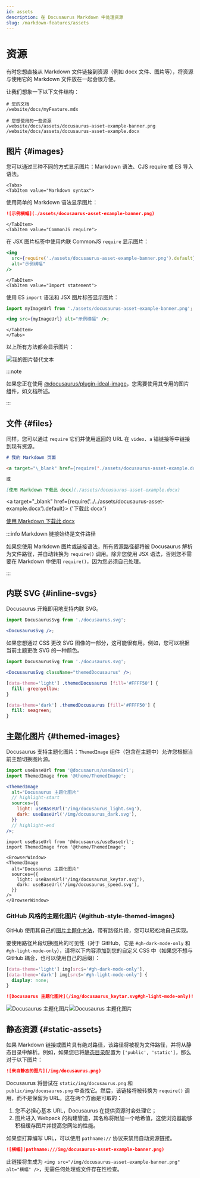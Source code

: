 ```yaml
---
id: assets
description: 在 Docusaurus Markdown 中处理资源
slug: /markdown-features/assets
---
```


# 资源


有时您想直接从 Markdown 文件链接到资源（例如 docx 文件、图片等），将资源与使用它的 Markdown 文件放在一起会很方便。

让我们想象一下以下文件结构：

```
# 您的文档
/website/docs/myFeature.mdx

# 您想使用的一些资源
/website/docs/assets/docusaurus-asset-example-banner.png
/website/docs/assets/docusaurus-asset-example.docx
```

## 图片 {#images}

您可以通过三种不同的方式显示图片：Markdown 语法、CJS require 或 ES 导入语法。

```mdx-code-block
<Tabs>
<TabItem value="Markdown syntax">
```

使用简单的 Markdown 语法显示图片：

```md
![示例横幅](./assets/docusaurus-asset-example-banner.png)
```

```mdx-code-block
</TabItem>
<TabItem value="CommonJS require">
```

在 JSX 图片标签中使用内联 CommonJS `require` 显示图片：

```jsx
<img
  src={require('./assets/docusaurus-asset-example-banner.png').default}
  alt="示例横幅"
/>
```

```mdx-code-block
</TabItem>
<TabItem value="Import statement">
```

使用 ES `import` 语法和 JSX 图片标签显示图片：

```jsx
import myImageUrl from './assets/docusaurus-asset-example-banner.png';

<img src={myImageUrl} alt="示例横幅" />;
```

```mdx-code-block
</TabItem>
</Tabs>
```

以上所有方法都会显示图片：

<BrowserWindow>

![我的图片替代文本](../../assets/docusaurus-asset-example-banner.png)

</BrowserWindow>

:::note

如果您正在使用 [@docusaurus/plugin-ideal-image](../../api/plugins/plugin-ideal-image.mdx)，您需要使用其专用的图片组件，如文档所述。

:::

## 文件 {#files}

同样，您可以通过 `require` 它们并使用返回的 URL 在 `video`、`a` 锚链接等中链接到现有资源。

```md
# 我的 Markdown 页面

<a target="\_blank" href={require('./assets/docusaurus-asset-example.docx').default}> 下载此 docx </a>

或

[使用 Markdown 下载此 docx](./assets/docusaurus-asset-example.docx)
```

<BrowserWindow>

<a
  target="_blank"
  href={require('../../assets/docusaurus-asset-example.docx').default}>
  {'下载此 docx'}
</a>

[使用 Markdown 下载此 docx](../../assets/docusaurus-asset-example.docx)

</BrowserWindow>

:::info Markdown 链接始终是文件路径

如果您使用 Markdown 图片或链接语法，所有资源路径都将被 Docusaurus 解析为文件路径，并自动转换为 `require()` 调用。除非您使用 JSX 语法，否则您不需要在 Markdown 中使用 `require()`，因为您必须自己处理。

:::

## 内联 SVG {#inline-svgs}

Docusaurus 开箱即用地支持内联 SVG。

```jsx
import DocusaurusSvg from './docusaurus.svg';

<DocusaurusSvg />;
```

<BrowserWindow>


<DocusaurusSvg />

</BrowserWindow>

如果您想通过 CSS 更改 SVG 图像的一部分，这可能很有用。例如，您可以根据当前主题更改 SVG 的一种颜色。

```jsx
import DocusaurusSvg from './docusaurus.svg';

<DocusaurusSvg className="themedDocusaurus" />;
```

```css
[data-theme='light'] .themedDocusaurus [fill='#FFFF50'] {
  fill: greenyellow;
}

[data-theme='dark'] .themedDocusaurus [fill='#FFFF50'] {
  fill: seagreen;
}
```

<BrowserWindow>
  <DocusaurusSvg className="themedDocusaurus" />
</BrowserWindow>

## 主题化图片 {#themed-images}

Docusaurus 支持主题化图片：`ThemedImage` 组件（包含在主题中）允许您根据当前主题切换图片源。

```jsx
import useBaseUrl from '@docusaurus/useBaseUrl';
import ThemedImage from '@theme/ThemedImage';

<ThemedImage
  alt="Docusaurus 主题化图片"
  // highlight-start
  sources={{
    light: useBaseUrl('/img/docusaurus_light.svg'),
    dark: useBaseUrl('/img/docusaurus_dark.svg'),
  }}
  // highlight-end
/>;
```

```mdx-code-block
import useBaseUrl from '@docusaurus/useBaseUrl';
import ThemedImage from '@theme/ThemedImage';

<BrowserWindow>
<ThemedImage
  alt="Docusaurus 主题化图片"
  sources={{
    light: useBaseUrl('/img/docusaurus_keytar.svg'),
    dark: useBaseUrl('/img/docusaurus_speed.svg'),
  }}
/>
</BrowserWindow>
```

### GitHub 风格的主题化图片 {#github-style-themed-images}

GitHub 使用其自己的[图片主题化方法](https://github.blog/changelog/2021-11-24-specify-theme-context-for-images-in-markdown/)，带有路径片段，您可以轻松地自己实现。

要使用路径片段切换图片的可见性（对于 GitHub，它是 `#gh-dark-mode-only` 和 `#gh-light-mode-only`），请将以下内容添加到您的自定义 CSS 中（如果您不想与 GitHub 耦合，也可以使用自己的后缀）：

```css title="src/css/custom.css"
[data-theme='light'] img[src$='#gh-dark-mode-only'],
[data-theme='dark'] img[src$='#gh-light-mode-only'] {
  display: none;
}
```

```md
![Docusaurus 主题化图片](/img/docusaurus_keytar.svg#gh-light-mode-only)![Docusaurus 主题化图片](/img/docusaurus_speed.svg#gh-dark-mode-only)
```

<BrowserWindow>

![Docusaurus 主题化图片](/img/docusaurus_keytar.svg#gh-light-mode-only)![Docusaurus 主题化图片](/img/docusaurus_speed.svg#gh-dark-mode-only)

</BrowserWindow>

## 静态资源 {#static-assets}

如果 Markdown 链接或图片具有绝对路径，该路径将被视为文件路径，并将从静态目录中解析。例如，如果您已将[静态目录](../../static-assets.mdx)配置为 `['public', 'static']`，那么对于以下图片：

```md title="my-doc.md"
![来自静态的图片](/img/docusaurus.png)
```

Docusaurus 将尝试在 `static/img/docusaurus.png` 和 `public/img/docusaurus.png` 中查找它。然后，该链接将被转换为 `require()` 调用，而不是保留为 URL。这在两个方面是可取的：

1. 您不必担心基本 URL，Docusaurus 在提供资源时会处理它；
2. 图片进入 Webpack 的构建管道，其名称将附加一个哈希值，这使浏览器能够积极缓存图片并提高您网站的性能。

如果您打算编写 URL，可以使用 `pathname://` 协议来禁用自动资源链接。

```md
![横幅](pathname:///img/docusaurus-asset-example-banner.png)
```

此链接将生成为 `<img src="/img/docusaurus-asset-example-banner.png" alt="横幅" />`，无需任何处理或文件存在性检查。
